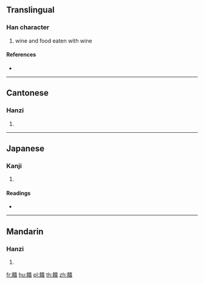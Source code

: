 {{character info/new}}
==Translingual==

===Han character===
{{Han char|rn=184|rad=食|as=12|sn=21|four=84761|canj=OIGRR}}

# wine and food eaten with wine

====References====
* {{Han ref|kx=1425.290|dkj=44391|dj=1951.090|hdz=74473.010|uh=994E|ud=39246|bh=F555|bd=62805}}

----

==Cantonese==

===Hanzi===
{{yue-hanzi|jyut=|y=chi4}}

# {{defn|lang=yue|sort=食12}}

----

==Japanese==

===Kanji===
{{ja-kanji|grade=|rs=食12}}

# {{defn|lang=ja|sort=食12}}

====Readings====
* {{ja-readings|on=[[し]] (shi), [[き]] (ki)|kun=}}

----

==Mandarin==

===Hanzi===
{{cmn-hanzi|pin=[[chì]] ([[chi4]])|wg=ch'ih<sup>4</sup>}}

# {{defn|lang=cmn|sort=食12}}

[[fr:饎]]
[[hu:饎]]
[[pl:饎]]
[[th:饎]]
[[zh:饎]]